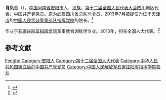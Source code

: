 '''肖凤合'''（{{bd|1956年|8月|||catIdx=Xiao Fenghe}}），[[中华人民共和国|中国]][[河南省|河南省]][[安阳市|安阳市]]人，[[汉族|汉族]]，[[第十二届全国人民代表大会|第十二届全国人民代表大会]][[四川省|四川]]地区代表，[[中国共产党|中国共产党]]党员。原为[[中国人民武装警察部队|武警]]四川省总队司令员，2013年7月被提任为位于[[天津市|天津市]]的[[中国人民武装警察部队指挥学院|中国人民武装警察部队指挥学院]]的院长。<ref>{{cite news|title=武警四川省总队领导班子调整|url=http://epaper.scdaily.cn/shtml/scrb/20130710/29388.shtml|publisher=四川日报|date=2013-07-10|accessdate=2014-01-23|archive-date=2016-03-06|archive-url=https://web.archive.org/web/20160306062003/http://epaper.scdaily.cn/shtml/scrb/20130710/29388.shtml|dead-url=no}}</ref>

毕业于[[石家庄陆军指挥学院|石家庄陆军指挥学院]]军事教育训练学专业。2013年，担任全国人大代表。<ref>{{cite news|title=全国人大代表信息-肖凤合|url= http://210.82.31.1:8084/delegate/viewDelegate.action?dbid=122152|accessdate=2013-04-05|newspaper=全国人大网|archive-url=https://web.archive.org/web/20140201200303/http://www.npc.gov.cn/delegate/viewDelegate.action?dbid=122152|archive-date=2014-02-01|dead-url=yes}}</ref>

==參考文獻==
{{reflist}}
{{中国政治人物小作品}}

{{DEFAULTSORT:Xiao Fenghe}}
[[Category:肖姓|Fenghe]]
[[Category:安阳人|Category:安阳人]]
[[Category:第十二届全国人大代表|Category:第十二届全国人大代表]]
[[Category:中华人民共和国建立后的中国共产党党员|Category:中华人民共和国建立后的中国共产党党员]]
[[Category:中国人民解放军石家庄陆军指挥学院校友|Category:中国人民解放军石家庄陆军指挥学院校友]]